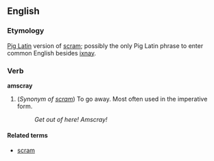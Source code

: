 ==English==
=== Etymology ===
[[Pig Latin]] version of [[scram]]; possibly the only Pig Latin phrase to enter common English besides [[ixnay]].

===Verb===
'''amscray''' 
# (''Synonym of [[scram]]'') To go away. Most often used in the imperative form.
#: ''Get out of here! Amscray!''
====Related terms====
*[[scram]]